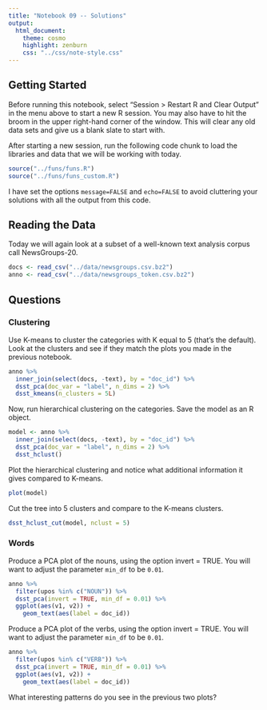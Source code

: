 ```yaml
---
title: "Notebook 09 -- Solutions"
output:
  html_document:
    theme: cosmo
    highlight: zenburn
    css: "../css/note-style.css"
---
```


## Getting Started

Before running this notebook, select "Session > Restart R and Clear Output" in
the menu above to start a new R session. You may also have to hit the broom in
the upper right-hand corner of the window. This will clear any old data sets and
give us a blank slate to start with.

After starting a new session, run the following code chunk to load the
libraries and data that we will be working with today.

```r
source("../funs/funs.R")
source("../funs/funs_custom.R")
```

I have set the options `message=FALSE` and `echo=FALSE` to avoid cluttering
your solutions with all the output from this code.

## Reading the Data

Today we will again look at a subset of a well-known text analysis corpus
call NewsGroups-20.

```r
docs <- read_csv("../data/newsgroups.csv.bz2")
anno <- read_csv("../data/newsgroups_token.csv.bz2")
```

## Questions

### Clustering

Use K-means to cluster the categories with K equal to 5 (that's the default).
Look at the clusters and see if they match the plots you made in the previous
notebook.

```r
anno %>%
  inner_join(select(docs, -text), by = "doc_id") %>%
  dsst_pca(doc_var = "label", n_dims = 2) %>%
  dsst_kmeans(n_clusters = 5L)
```

Now, run hierarchical clustering on the categories. Save the model as an R
object.

```r
model <- anno %>%
  inner_join(select(docs, -text), by = "doc_id") %>%
  dsst_pca(doc_var = "label", n_dims = 2) %>%
  dsst_hclust()
```

Plot the hierarchical clustering and notice what additional information it
gives compared to K-means.

```r
plot(model)
```

Cut the tree into 5 clusters and compare to the K-means clusters.

```r
dsst_hclust_cut(model, nclust = 5)
```

### Words

Produce a PCA plot of the nouns, using the option invert = TRUE. You will want
to adjust the parameter `min_df` to be `0.01`.

```r
anno %>%
  filter(upos %in% c("NOUN")) %>%
  dsst_pca(invert = TRUE, min_df = 0.01) %>%
  ggplot(aes(v1, v2)) +
    geom_text(aes(label = doc_id))
```

Produce a PCA plot of the verbs, using the option invert = TRUE. You will want
to adjust the parameter `min_df` to be `0.01`.

```r
anno %>%
  filter(upos %in% c("VERB")) %>%
  dsst_pca(invert = TRUE, min_df = 0.01) %>%
  ggplot(aes(v1, v2)) +
    geom_text(aes(label = doc_id))
```

What interesting patterns do you see in the previous two plots?
